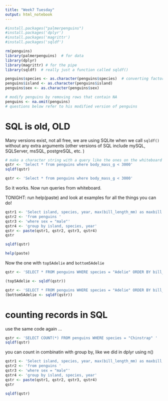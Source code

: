 ```yaml
---
title: "Week7 Tuesday"
output: html_notebook
---
```


```r
#install.packages("palmerpenguins")
#install.packages('dplyr')
#install.packages('magrittr')
#install.packages('sqldf')

rm(penguins)
library(palmerpenguins)  # for data
library(dplyr)
library(magrittr) # for the pipe
library(sqldf)  # really just a function called sqldf()

penguins$species <- as.character(penguins$species)  # converting factors to character
penguins$island <- as.character(penguins$island)
penguins$sex <- as.character(penguins$sex)

# modify penguins by removing rows that contain NA
penguins <- na.omit(penguins) 
# questions below refer to his modified version of penguins
```

# SQL is old, OLD
Many versions exist, not all free, we are using SQLite when we call `sqldf()` without any extra arguments  (other versions of SQL include mySQL, SQLServer, msSQL, postgreSQL, etc. )

```r
# make a character string with a query like the ones on the whiteboard
qstr <- 'Select * from penguins where body_mass_g < 3000'
sqldf(qstr)

qstr <- 'Select * from penguins where body_mass_g < 3000' 
```

So it works.  Now run queries from whiteboard. 

TONIGHT:  run help(paste) and look at examples for all the things you can do!

```r
qstr1 <- 'Select island, species, year, max(bill_length_mm) as maxbill'
qstr2 <- 'from penguins '
qstr3 <- 'where sex = "male"'
qstr4 <- 'group by island, species, year'
qstr <- paste(qstr1, qstr2, qstr3, qstr4)
qstr

sqldf(qstr)

help(paste)

```
Now the one with `top5Adelie` and `bottom5Adelie`
```r
qstr <- 'SELECT * FROM penguins WHERE species = "Adelie" ORDER BY bill_length_mm DESC LIMIT 5'

(top5Adelie <- sqldf(qstr))

qstr <- 'SELECT * FROM penguins WHERE species = "Adelie" ORDER BY bill_length_mm  LIMIT 5'
(bottom5Adelie <- sqldf(qstr))
```

# counting records in SQL

use the same code again ...

```r
qstr <- 'SELECT COUNT(*) FROM penguins WHERE species = "Chinstrap" '
sqldf(qstr)
```
you can count in combinatin with group by,
like we did in dplyr using n()
```r
qstr1 <- 'Select island, species, year, max(bill_length_mm) as maxbill, count(*) as n_penguins'
qstr2 <- 'from penguins '
qstr3 <- 'where sex = "male"'
qstr4 <- 'group by island, species, year'
qstr <- paste(qstr1, qstr2, qstr3, qstr4)
qstr

sqldf(qstr)
```

